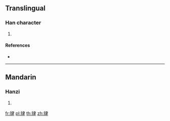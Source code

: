 {{character info/new}}
==Translingual==

===Han character===
{{Han char|rn=153|rad=豸|as=06|sn=13|four=15207|canj=BHLQ}}

# {{defn|Han|sort=豸06}}

====References====
* {{Han ref|kx=1201.040|dkj=36540|dj=1663.050|hdz=63912.030|uh=8C84|ud=35972|bh=E059|bd=57433}}

----

==Mandarin==

===Hanzi===
{{cmn-hanzi|pin=[[sì]] ([[si4]])|wg=ssu<sup>4</sup>}}

# {{defn|lang=cmn|sort=豸06}}

[[fr:貄]]
[[pl:貄]]
[[th:貄]]
[[zh:貄]]